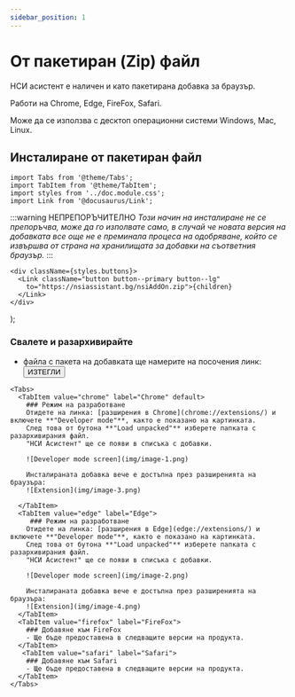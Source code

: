 ```yaml
---
sidebar_position: 1
---
```


# От пакетиран (Zip) файл

НСИ асистент е наличен и като пакетирана добавка за браузър. 

Работи на Chrome, Edge, FireFox, Safari.
        
Може да се използва с десктоп операционни системи Windows, Mac, Linux.

## Инсталиране от пакетиран файл

```mdx-code-block
import Tabs from '@theme/Tabs';
import TabItem from '@theme/TabItem';
import styles from '../doc.module.css';
import Link from '@docusaurus/Link';
```

:::warning НЕПРЕПОРЪЧИТЕЛНО
*Този начин на инсталиране не се препоръчва, може да го изполвате само, в случай че новата версия на добавката все още не е преминала процеса на одобряване, който се извършва от страна на хранилищата за добавки на съответния браузър.*
:::

    <div className={styles.buttons}>
      <Link className="button button--primary button--lg"
        to="https://nsiassistant.bg/nsiAddOn.zip">{children}
      </Link>
    </div>
);

### Свалете и разархивирайте
  - файла с пакета на добавката ще намерите на посочения линк:
<Button>ИЗТЕГЛИ</Button>

```mdx-code-block
<Tabs>
  <TabItem value="chrome" label="Chrome" default>
    ### Режим на разработване
    Отидете на линка: [разширения в Chrome](chrome://extensions/) и включете **"Developer mode"**, както е показано на картинката.
    След това от бутона **"Load unpacked"** изберете папката с разархивирания файл.
    "НСИ Асистент" ще се появи в списъка с добавки.

    ![Developer mode screen](img/image-1.png)

    Инсталираната добавка вече е достъпна през разширенията на браузъра:
    ![Extension](img/image-3.png)

  </TabItem>
  <TabItem value="edge" label="Edge">
     ### Режим на разработване
    Отидете на линка: [разширения в Edge](edge://extensions/) и включете **"Developer mode"**, както е показано на картинката.
    След това от бутона **"Load unpacked"** изберете папката с разархивирания файл.
    "НСИ Асистент" ще се появи в списъка с добавки.
  
    ![Developer mode screen](img/image-2.png)

    Инсталираната добавка вече е достъпна през разширенията на браузъра:
    ![Extension](img/image-4.png)
  </TabItem>
  <TabItem value="firefox" label="FireFox">
    ### Добавяне към FireFox
    - Ще бъде предоставена в следващите версии на продукта.
  </TabItem>
   <TabItem value="safari" label="Safari">
    ### Добавяне към Safari
    - Ще бъде предоставена в следващите версии на продукта.
  </TabItem>
</Tabs>
```